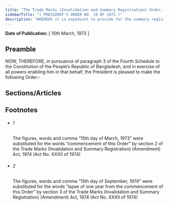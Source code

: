 ```yaml
---
title: "The Trade Marks (Invalidation and Summary Registration) Order, 1973 (President's Order)"
sidebarTitle: "( PRESIDENT'S ORDER NO. 19 OF 1973 )"
description: "WHEREAS it is expedient to provide for the summary registration in Bangladesh of trade marks registered in Pakistan before the 26th day of March, 1971, and for their prior invalidation in order to such summary registration;"
---
```


**Date of Publication:** [ 15th March, 1973 ]

## Preamble

NOW, THEREFORE, in pursuance of paragraph 3 of the Fourth Schedule to the Constitution of the People’s Republic of Bangladesh, and in exercise of all powers enabling him in that behalf, the President is pleased to make the following Order:-

## Sections/Articles

## Footnotes

- ###### 1

  The figures, words and comma “15th day of March, 1973” were substituted for the words “commencement of this Order” by section 2 of the Trade Marks (Invalidation and Summary Registration) (Amendment) Act, 1974 (Act No. XXXII of 1974)

- ###### 2

  The figures, words and comma “15th day of September, 1974” were substituted for the words “lapse of one year from the commencement of this Order” by section 3 of the Trade Marks (Invalidation and Summary Registration) (Amendment) Act, 1974 (Act No. XXXII of 1974)
